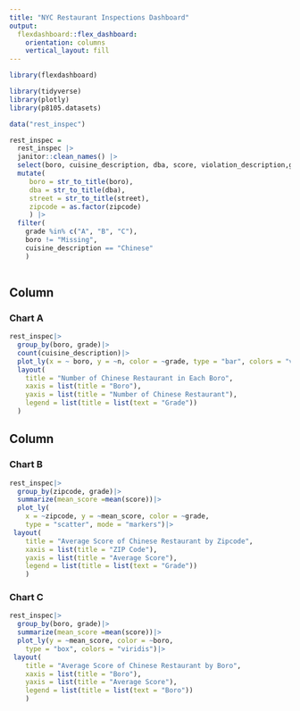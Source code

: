 ```yaml
---
title: "NYC Restaurant Inspections Dashboard"
output: 
  flexdashboard::flex_dashboard:
    orientation: columns
    vertical_layout: fill
---
```


```r
library(flexdashboard)

library(tidyverse)
library(plotly)
library(p8105.datasets)

data("rest_inspec")

rest_inspec =
  rest_inspec |>
  janitor::clean_names() |>
  select(boro, cuisine_description, dba, score, violation_description,grade, street, zipcode) |>
  mutate(
     boro = str_to_title(boro),
     dba = str_to_title(dba),
     street = str_to_title(street),
     zipcode = as.factor(zipcode)
     ) |>
  filter(
    grade %in% c("A", "B", "C"), 
    boro != "Missing",
    cuisine_description == "Chinese"
    )
  
```


Column {data-width=600}
-----------------------------------------------------------------------

### Chart A

```r
rest_inspec|>
  group_by(boro, grade)|>
  count(cuisine_description)|>
  plot_ly(x = ~ boro, y = ~n, color = ~grade, type = "bar", colors = "viridis")|>
  layout(
    title = "Number of Chinese Restaurant in Each Boro",
    xaxis = list(title = "Boro"),
    yaxis = list(title = "Number of Chinese Restaurant"),
    legend = list(title = list(text = "Grade"))
  )
```

Column {data-width=400}
-----------------------------------------------------------------------

### Chart B

```r
rest_inspec|>
  group_by(zipcode, grade)|>
  summarize(mean_score =mean(score))|>
  plot_ly(
    x = ~zipcode, y = ~mean_score, color = ~grade,
    type = "scatter", mode = "markers")|>
 layout(
    title = "Average Score of Chinese Restaurant by Zipcode",
    xaxis = list(title = "ZIP Code"),
    yaxis = list(title = "Average Score"),
    legend = list(title = list(text = "Grade"))
    )
```

### Chart C

```r
rest_inspec|>
  group_by(boro, grade)|>
  summarize(mean_score =mean(score))|>
  plot_ly(y = ~mean_score, color = ~boro,
    type = "box", colors = "viridis")|>
 layout(
    title = "Average Score of Chinese Restaurant by Boro",
    xaxis = list(title = "Boro"),
    yaxis = list(title = "Average Score"),
    legend = list(title = list(text = "Boro"))
    )
```

